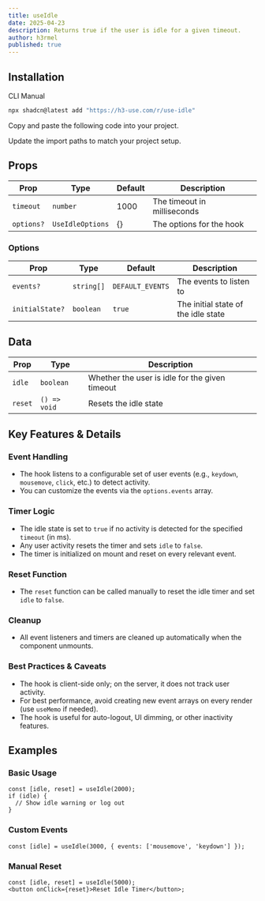 ```yaml
---
title: useIdle
date: 2025-04-23
description: Returns true if the user is idle for a given timeout.
author: h3rmel
published: true
---
```


<HookPreview name="use-idle-demo" />

## Installation

<Tabs defaultValue="cli">

<TabsList>
  <TabsTrigger value="cli">CLI</TabsTrigger>
  <TabsTrigger value="manual">Manual</TabsTrigger>
</TabsList>
<TabsContent value="cli">

```bash
npx shadcn@latest add "https://h3-use.com/r/use-idle"
```

</TabsContent>
<TabsContent value="manual">

<Steps>

<Step>Copy and paste the following code into your project.</Step>

<HookSource name="use-idle" />

<Step>Update the import paths to match your project setup.</Step>

</Steps>

</TabsContent>

</Tabs>

## Props

| Prop       | Type             | Default | Description                 |
| ---------- | ---------------- | ------- | --------------------------- |
| `timeout`  | `number`         | 1000    | The timeout in milliseconds |
| `options?` | `UseIdleOptions` | {}      | The options for the hook    |

### Options

| Prop            | Type       | Default          | Description                         |
| --------------- | ---------- | ---------------- | ----------------------------------- |
| `events?`       | `string[]` | `DEFAULT_EVENTS` | The events to listen to             |
| `initialState?` | `boolean`  | `true`           | The initial state of the idle state |

## Data

| Prop    | Type         | Description                                    |
| ------- | ------------ | ---------------------------------------------- |
| `idle`  | `boolean`    | Whether the user is idle for the given timeout |
| `reset` | `() => void` | Resets the idle state                          |

## Key Features & Details

### Event Handling

- The hook listens to a configurable set of user events (e.g., `keydown`, `mousemove`, `click`, etc.) to detect activity.
- You can customize the events via the `options.events` array.

### Timer Logic

- The idle state is set to `true` if no activity is detected for the specified `timeout` (in ms).
- Any user activity resets the timer and sets `idle` to `false`.
- The timer is initialized on mount and reset on every relevant event.

### Reset Function

- The `reset` function can be called manually to reset the idle timer and set `idle` to `false`.

### Cleanup

- All event listeners and timers are cleaned up automatically when the component unmounts.

### Best Practices & Caveats

- The hook is client-side only; on the server, it does not track user activity.
- For best performance, avoid creating new event arrays on every render (use `useMemo` if needed).
- The hook is useful for auto-logout, UI dimming, or other inactivity features.

## Examples

### Basic Usage

```tsx
const [idle, reset] = useIdle(2000);
if (idle) {
  // Show idle warning or log out
}
```

### Custom Events

```tsx
const [idle] = useIdle(3000, { events: ['mousemove', 'keydown'] });
```

### Manual Reset

```tsx
const [idle, reset] = useIdle(5000);
<button onClick={reset}>Reset Idle Timer</button>;
```
